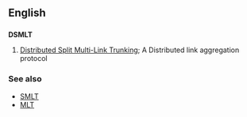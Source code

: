 ==English==
==={{initialism}}===
'''DSMLT'''

#{{computing}} [[w:Distributed Split Multi-Link Trunking|Distributed Split Multi-Link Trunking]]; A Distributed link aggregation protocol

===See also===
*[[SMLT]]
*[[MLT]]